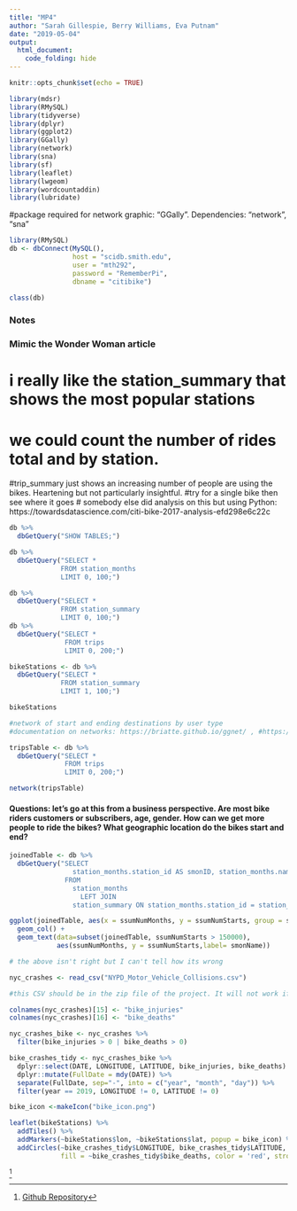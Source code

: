 ```yaml
---
title: "MP4"
author: "Sarah Gillespie, Berry Williams, Eva Putnam"
date: "2019-05-04"
output: 
  html_document:
    code_folding: hide
---
```


```r
knitr::opts_chunk$set(echo = TRUE)
```


```r
library(mdsr)
library(RMySQL)
library(tidyverse)
library(dplyr)
library(ggplot2)
library(GGally)
library(network)
library(sna)
library(sf)
library(leaflet)
library(lwgeom)
library(wordcountaddin)
library(lubridate)
```

#package required for network graphic: "GGally". Dependencies: "network", "sna"

```r
library(RMySQL)
db <- dbConnect(MySQL(), 
                host = "scidb.smith.edu", 
                user = "mth292", 
                password = "RememberPi", 
                dbname = "citibike")

class(db)

```
### Notes
### Mimic the Wonder Woman article
# i really like the station_summary that shows the most popular stations
# we could count the number of rides total and by station.

#trip_summary just shows an increasing number of people are using the bikes. Heartening but not particularly insightful.
#try for a single bike then see where it goes
# somebody else did analysis on this but using Python: https://towardsdatascience.com/citi-bike-2017-analysis-efd298e6c22c
```r
db %>%
  dbGetQuery("SHOW TABLES;")

db %>%
  dbGetQuery("SELECT * 
             FROM station_months
             LIMIT 0, 100;")

db %>%
  dbGetQuery("SELECT * 
             FROM station_summary
             LIMIT 0, 100;")
db %>%
  dbGetQuery("SELECT * 
              FROM trips
              LIMIT 0, 200;")

bikeStations <- db %>%
  dbGetQuery("SELECT *
             FROM station_summary
             LIMIT 1, 100;")

bikeStations

```

```r
#network of start and ending destinations by user type
#documentation on networks: https://briatte.github.io/ggnet/ , #https://cran.r-project.org/web/packages/ggnetwork/vignettes/ggnetwork.html

tripsTable <- db %>%
  dbGetQuery("SELECT * 
              FROM trips
              LIMIT 0, 200;")

network(tripsTable)

```

#### Questions: let's go at this from a business perspective. Are most bike riders customers or subscribers, age, gender. How can we get more people to ride the bikes? What geographic location do the bikes start and end?

```r

joinedTable <- db %>%
  dbGetQuery("SELECT
                station_months.station_id AS smonID, station_months.name AS smonName, station_months.num_starts AS smonNumStarts, station_months.num_stops AS smonNumStops, station_summary.num_months AS ssumNumMonths, station_summary.num_starts AS ssumNumStarts, station_summary.num_stops AS ssumNumStops
              FROM
                station_months
                  LEFT JOIN
                station_summary ON station_months.station_id = station_summary.station_id;")
```

```r
ggplot(joinedTable, aes(x = ssumNumMonths, y = ssumNumStarts, group = smonName)) + 
  geom_col() +
  geom_text(data=subset(joinedTable, ssumNumStarts > 150000),
            aes(ssumNumMonths, y = ssumNumStarts,label= smonName))

# the above isn't right but I can't tell how its wrong
```


```r
nyc_crashes <- read_csv("NYPD_Motor_Vehicle_Collisions.csv")

#this CSV should be in the zip file of the project. It will not work if it is not in the zip file.
```

```r
colnames(nyc_crashes)[15] <- "bike_injuries"
colnames(nyc_crashes)[16] <- "bike_deaths"
```

```r
nyc_crashes_bike <- nyc_crashes %>%
  filter(bike_injuries > 0 | bike_deaths > 0) 
```


```r
bike_crashes_tidy <- nyc_crashes_bike %>%
  dplyr::select(DATE, LONGITUDE, LATITUDE, bike_injuries, bike_deaths) %>%
  dplyr::mutate(FullDate = mdy(DATE)) %>%
  separate(FullDate, sep="-", into = c("year", "month", "day")) %>%
  filter(year == 2019, LONGITUDE != 0, LATITUDE != 0)
```


```r
bike_icon <-makeIcon("bike_icon.png")
```


```r
leaflet(bikeStations) %>%
  addTiles() %>%
  addMarkers(~bikeStations$lon, ~bikeStations$lat, popup = bike_icon) %>%
  addCircles(~bike_crashes_tidy$LONGITUDE, bike_crashes_tidy$LATITUDE, weight = 2, radius = 40,
             fill = ~bike_crashes_tidy$bike_deaths, color = 'red', stroke = TRUE, fillOpacity = 1)
```

^[[Github Repository](https://github.com/SarahGillespie/sds192-mp4)
]
